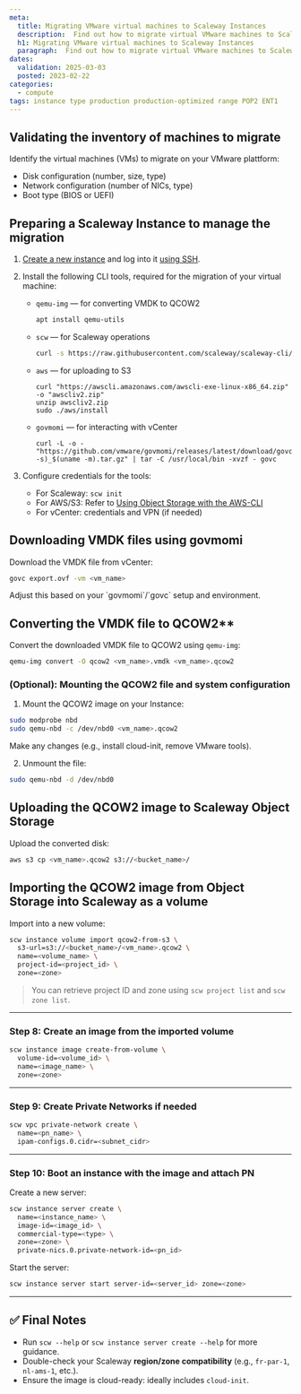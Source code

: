 ```yaml
---
meta:
  title: Migrating VMware virtual machines to Scaleway Instances
  description:  Find out how to migrate virtual VMware machines to Scaleway Instances.
  h1: Migrating VMware virtual machines to Scaleway Instances
  paragraph:  Find out how to migrate virtual VMware machines to Scaleway Instances.
dates:
  validation: 2025-03-03
  posted: 2023-02-22
categories:
  - compute
tags: instance type production production-optimized range POP2 ENT1
---
```


## Validating the inventory of machines to migrate

Identify the virtual machines (VMs) to migrate on your VMware plattform:

- Disk configuration (number, size, type)
- Network configuration (number of NICs, type)
- Boot type (BIOS or UEFI)


## Preparing a Scaleway Instance to manage the migration

1. [Create a new instance](/instances/how-to/create-an-instance/) and log into it [using SSH](/instances/how-to/connect-to-instance/).
2. Install the following CLI tools, required for the migration of your virtual machine:
   - `qemu-img` — for converting VMDK to QCOW2
      ```sh
      apt install qemu-utils
      ```
   - `scw` — for Scaleway operations
      ```sh
      curl -s https://raw.githubusercontent.com/scaleway/scaleway-cli/master/scripts/get.sh | sh
      ```
   - `aws` — for uploading to S3
      ```
      curl "https://awscli.amazonaws.com/awscli-exe-linux-x86_64.zip" -o "awscliv2.zip"
      unzip awscliv2.zip
      sudo ./aws/install
      ```
   - `govmomi` — for interacting with vCenter
     ```
     curl -L -o - "https://github.com/vmware/govmomi/releases/latest/download/govc_$(uname -s)_$(uname -m).tar.gz" | tar -C /usr/local/bin -xvzf - govc
     ```

3. Configure credentials for the tools:
   - For Scaleway: `scw init`
   - For AWS/S3: Refer to [Using Object Storage with the AWS-CLI](https://www.scaleway.com/en/docs/object-storage/api-cli/object-storage-aws-cli/)
   - For vCenter: credentials and VPN (if needed)

## Downloading VMDK files using govmomi

Download the VMDK file from vCenter:

```bash
govc export.ovf -vm <vm_name>
```

<Message type="note">
  Adjust this based on your `govmomi`/`govc` setup and environment.
</Message>

## Converting the VMDK file to QCOW2**

Convert the downloaded VMDK file to QCOW2 using `qemu-img`:

```bash
qemu-img convert -O qcow2 <vm_name>.vmdk <vm_name>.qcow2
```

### (Optional): Mounting the QCOW2 file and system configuration

1. Mount the QCOW2 image on your Instance:
  ```bash
  sudo modprobe nbd
  sudo qemu-nbd -c /dev/nbd0 <vm_name>.qcow2
  ```
  Make any changes (e.g., install cloud-init, remove VMware tools).

2. Unmount the file:

```bash
sudo qemu-nbd -d /dev/nbd0
```

## Uploading the QCOW2 image to Scaleway Object Storage

Upload the converted disk:

```bash
aws s3 cp <vm_name>.qcow2 s3://<bucket_name>/
```

## Importing the QCOW2 image from Object Storage into Scaleway as a volume

Import into a new volume:

```bash
scw instance volume import qcow2-from-s3 \
  s3-url=s3://<bucket_name>/<vm_name>.qcow2 \
  name=<volume_name> \
  project-id=<project_id> \
  zone=<zone>
```

> You can retrieve project ID and zone using `scw project list` and `scw zone list`.

---

### **Step 8: Create an image from the imported volume**

```bash
scw instance image create-from-volume \
  volume-id=<volume_id> \
  name=<image_name> \
  zone=<zone>
```

---

### **Step 9: Create Private Networks if needed**

```bash
scw vpc private-network create \
  name=<pn_name> \
  ipam-configs.0.cidr=<subnet_cidr>
```

---

### **Step 10: Boot an instance with the image and attach PN**

Create a new server:

```bash
scw instance server create \
  name=<instance_name> \
  image-id=<image_id> \
  commercial-type=<type> \
  zone=<zone> \
  private-nics.0.private-network-id=<pn_id>
```

Start the server:

```bash
scw instance server start server-id=<server_id> zone=<zone>
```

---

## ✅ Final Notes

- Run `scw --help` or `scw instance server create --help` for more guidance.
- Double-check your Scaleway **region/zone compatibility** (e.g., `fr-par-1`, `nl-ams-1`, etc.).
- Ensure the image is cloud-ready: ideally includes `cloud-init`.